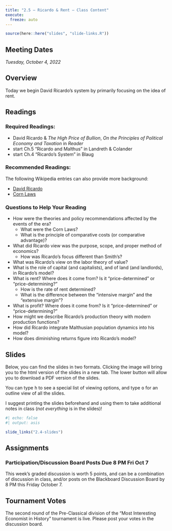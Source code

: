 ```yaml
---
title: "2.5 — Ricardo & Rent — Class Content"
execute:
  freeze: auto
---
```


```r
source(here::here("slides", "slide-links.R"))
```

::: {.callout-note appearance="minimal"}
# Meeting Dates

*Tuesday, October 4, 2022*
:::

## <i class="fas fa-info-circle fa-lg"></i> Overview

Today we begin David Ricardo’s system by primarily focusing on the idea of rent.

## <i class="fas fa-book-reader fa-lg"></i> Readings

### Required Readings:

- <i class="fas fas fa-book"></i> David Ricardo & *The High Price of Bullion*, *On the Principles of Political Economy and Taxation* in *Reader*
- <i class="fas fas fa-book"></i> start Ch.5 "Ricardo and Malthus" in Landreth & Colander
- <i class="fas fas fa-book"></i> start Ch.4 "Ricardo's System" in Blaug

### Recommended Readings:

The following Wikipedia entries can also provide more background:

- [<i class="fab fa-wikipedia-w"></i> David Ricardo](https://en.wikipedia.org/wiki/David_Ricardo)
- [<i class="fab fa-wikipedia-w"></i> Corn Laws](https://en.wikipedia.org/wiki/Corn_Laws)

### Questions to Help Your Reading

- How were the theories and policy recommendations affected by the events of the era?
  - What were the Corn Laws?
  - What is the principle of comparative costs (or comparative advantage)?
- What did Ricardo view was the purpose, scope, and proper method of economics?
  - How was Ricardo’s focus different than Smith’s?
- What was Ricardo’s view on the labor theory of value?
- What is the role of capital (and capitalists), and of land (and landlords), in Ricardo’s model?
- What is rent? Where does it come from? Is it “price-determined” or “price-determining?”
  - How is the rate of rent determined?
  - What is the difference between the “intensive margin” and the “extensive margin”?
- What is profit? Where does it come from? Is it “price-determined” or “price-determining?”
- How might we describe Ricardo’s production theory with modern production functions?
- How did Ricardo integrate Malthusian population dynamics into his model?
- How does diminishing returns figure into Ricardo’s model?

## <i class="fas fa-chalkboard-teacher"></i> Slides

Below, you can find the slides in two formats. Clicking the image will bring you to the html version of the slides in a new tab. The lower button will allow you to download a PDF version of the slides.

::: callout-tip
You can type <kbd>h</kbd> to see a special list of viewing options, and type <kbd>o</kbd> for an outline view of all the slides.
:::

I suggest printing the slides beforehand and using them to take additional notes in class (*not everything* is in the slides)!

```r
#| echo: false
#| output: asis

slide_links("2.4-slides")
```

## <i class="fas fa-laptop-code"></i> Assignments

### Participation/Discussion Board Posts Due 8 PM Fri Oct 7

This week's graded discussion is worth 5 points, and can be a combination of discussion in class, and/or posts on the Blackboard Discussion Board by 8 PM this Friday October 7.

## Tournament Votes

The second round of the Pre-Classical division of the "Most Interesting Economist in History" tournament is live. Please post your votes in the discussion board.
